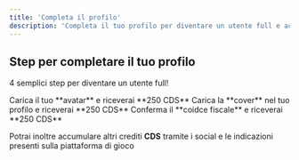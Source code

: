 ```yaml
---
title: 'Completa il profilo'
description: 'Completa il tuo profilo per diventare un utente full e accedere ai premi'
---
```



## Step per completare il tuo profilo

4 semplici step per diventare un utente full!

<Steps>
  <Step title="Step 1">
    Carica il tuo **avatar** e riceverai **250 CDS**
  </Step>
  <Step title="Step 2">
    Carica la **cover** nel tuo profilo e riceverai **250 CDS**
  <Step title="Step 3">
    Conferma il **coidce fiscale** e riceverai **250 CDS**
  </Step>
</Steps>

<Tip>Potrai inoltre accumulare altri crediti **CDS** tramite i social e le indicazioni presenti sulla piattaforma di gioco</Tip>
